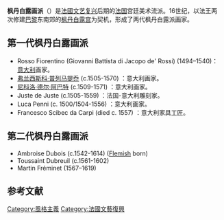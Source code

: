 '''枫丹白露画派'''（{{lang-fr|École de Fontainebleau}}）是[[法國文艺复兴|法國文艺复兴]]后期的[[法国|法国]]宫廷美术流派。16世纪，以法王两次修建[[巴黎|巴黎]]东南郊的[[枫丹白露宫|枫丹白露宫]]为契机，形成了两代枫丹白露派画家。

== 第一代枫丹白露画派 ==
* Rosso Fiorentino (Giovanni Battista di Jacopo de' Rossi) (1494–1540)：[[意大利|意大利]]画家。
* [[弗兰西斯科·普列马提乔|弗兰西斯科·普列马提乔]] (c.1505-1570) ：意大利画家。
* [[尼科洛·德尔·阿巴特|尼科洛·德尔·阿巴特]] (c.1509-1571) ：意大利画家。
* Juste de Juste (c.1505-1559) ：法国-意大利雕刻家。
* Luca Penni (c. 1500/1504-1556) ：意大利画家。
* Francesco Scibec da Carpi (died c. 1557) ：意大利家具工匠。

== {{Anchor}}第二代枫丹白露画派 ==
* Ambroise Dubois (c.1542-1614) ([[佛拉芒人|Flemish]] born)
* Toussaint Dubreuil (c.1561-1602)
* Martin Fréminet (1567–1619)

== 参考文献 ==
{{Reflist|3}}

{{Authority control}}
[[Category:風格主義|Category:風格主義]]
[[Category:法國文藝復興|Category:法國文藝復興]]